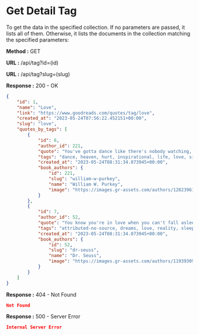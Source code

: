 
# Get Detail Tag

To get the data in the specified collection. If no parameters are passed, it lists all of them.
Otherwise, it lists the documents in the collection matching the specified parameters:

**Method :** <Badge variant="success">GET</Badge>

**URL :** <Badge variant="dark">/api/tag?id=(id)</Badge>

**URL :** <Badge variant="dark">/api/tag?slug=(slug)</Badge>

**Response :** <BadgeOutline variant="success">200 - OK</BadgeOutline>

```json
{
	"id": 1,
	"name": "Love",
	"link": "https://www.goodreads.com/quotes/tag/love",
	"created_at": "2023-05-24T07:56:22.452151+00:00",
	"slug": "love",
	"quotes_by_tags": [
		{
			"id": 6,
			"author_id": 221,
			"quote": "You've gotta dance like there's nobody watching, Love like you'll never be hurt, Sing like there's nobody listening, And live like it's heaven on earth.",
			"tags": "dance, heaven, hurt, inspirational, life, love, sing,",
			"created_at": "2023-05-24T08:31:34.073945+00:00",
			"book_authors": {
				"id": 221,
				"slug": "william-w-purkey",
				"name": "William W. Purkey",
				"image": "https://images.gr-assets.com/authors/1282396130p5/1744830.jpg"
			}
		},
		{
			"id": 7,
			"author_id": 52,
			"quote": "You know you're in love when you can't fall asleep because reality is finally better than your dreams.",
			"tags": "attributed-no-source, dreams, love, reality, sleep,",
			"created_at": "2023-05-24T08:31:34.073945+00:00",
			"book_authors": {
				"id": 52,
				"slug": "dr-seuss",
				"name": "Dr. Seuss",
				"image": "https://images.gr-assets.com/authors/1193930952p5/61105.jpg"
			}
		}
	]
}
```

**Response :** <BadgeOutline variant="warning">404 - Not Found</BadgeOutline>

```json
Not Found
```

**Response :** <BadgeOutline variant="danger">500 - Server Error</BadgeOutline>

```json
Internal Server Error
```
